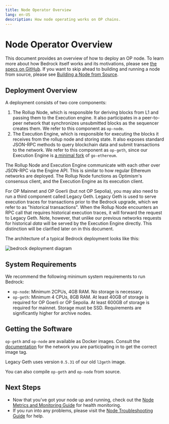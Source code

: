 ```yaml
---
title: Node Operator Overview
lang: en-US
description: How node operating works on OP chains.
---
```


# Node Operator Overview

This document provides an overview of how to deploy an OP node. To learn more about how Bedrock itself works and its motivations, please see [the specs on GitHub](https://github.com/ethereum-optimism/optimism/tree/65ec61dde94ffa93342728d324fecf474d228e1f/specs). If you want to skip ahead to building and running a node from source, please see [Building a Node from Source](/node-operators/building-node/intro).

## Deployment Overview

A deployment consists of two core components:

1.  The Rollup Node, which is responsible for deriving blocks from L1 and passing them to the Execution engine. It also participates in a peer-to-peer network that synchronizes unsubmitted blocks as the sequencer creates them. We refer to this component as `op-node`.
2.  The Execution Engine, which is responsible for executing the blocks it receives from the rollup node and storing state. It also exposes standard JSON-RPC methods to query blockchain data and submit transactions to the network. We refer to this component as `op-geth`, since our Execution Engine is [a minimal fork](https://op-geth.optimism.io/) of `go-ethereum`.

The Rollup Node and Execution Engine communicate with each other over JSON-RPC via the Engine API. This is similar to how regular Ethereum networks are deployed. The Rollup Node functions as Optimism's consensus client, and the Execution Engine as its execution client.

For OP Mainnet and OP Goerli (but not OP Sepolia), you may also need to run a third component called Legacy Geth. Legacy Geth is used to serve execution traces for transactions prior to the Bedrock upgrade, which we refer to as "historical transactions". When the Rollup Node encounters an RPC call that requires historical execution traces, it will forward the request to Legacy Geth. Note, however, that unlike our previous networks requests for historical *data* will be served by the Execution Engine directly. This distinction will be clarified later on in this document.

The architecture of a typical Bedrock deployment looks like this:

![bedrock deployment diagram](public/img/guides/node-operators/bedrock-deployment.png)

## System Requirements

We recommend the following minimum system requirements to run Bedrock:

-   `op-node`: Minimum 2CPUs, 4GB RAM. No storage is necessary.
-   `op-geth`: Minimum 4 CPUs, 8GB RAM. At least 40GB of storage is required for OP Goerli or OP Sepolia. At least 600GB of storage is required for mainnet. Storage must be SSD. Requirements are significantly higher for archive nodes.

## Getting the Software

`op-geth` and `op-node` are available as Docker images. Consult the [documentation](./public-testnets.md) for the network you are participating in to get the correct image tag.

Legacy Geth uses version `0.5.31` of our old `l2geth` image.

You can also compile `op-geth` and `op-node` from source.

## Next Steps

-   Now that you've got your node up and running, check out the [Node Metrics and Monitoring Guide](metrics) for health monitoring.
-   If you run into any problems, please visit the [Node Troubleshooting Guide](node-troubleshooting) for help.

